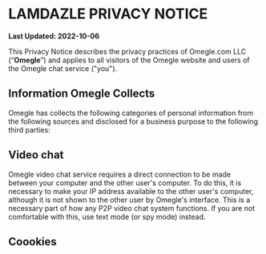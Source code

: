 # LAMDAZLE PRIVACY NOTICE

**Last Updated: 2022-10-06**

This Privacy Notice describes the privacy practices of Omegle.com LLC (“**Omegle**”) and applies to all visitors of the Omegle website and users of the Omegle chat service ("you").


## Information Omegle Collects

Omegle has collects the following categories of personal information from the following sources and disclosed for a business purpose to the following third parties:

## Video chat

Omegle video chat service requires a direct connection to be made between your computer and the other user's computer. To do this, it is necessary to make your IP address available to the other user's computer, although it is not shown to the other user by Omegle's interface. This is a necessary part of how any P2P video chat system functions. If you are not comfortable with this, use text mode (or spy mode) instead.

## Coookies
